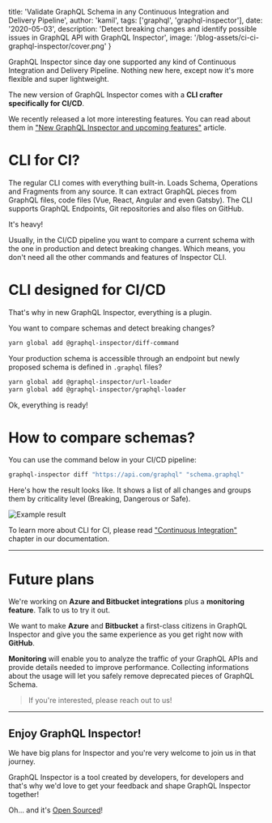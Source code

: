 
  title:
    'Validate GraphQL Schema in any Continuous Integration and Delivery Pipeline',
  author: 'kamil',
  tags: ['graphql', 'graphql-inspector'],
  date: '2020-05-03',
  description:
    'Detect breaking changes and identify possible issues in GraphQL API with GraphQL Inspector',
  image: '/blog-assets/ci-ci-graphql-inspector/cover.png'
}


GraphQL Inspector since day one supported any kind of Continuous Integration and Delivery Pipeline. Nothing new here, except now it's more flexible and super lightweight.

The new version of GraphQL Inspector comes with a **CLI crafter specifically for CI/CD**.

We recently released a lot more interesting features. You can read about them in ["New GraphQL Inspector and upcoming features"](/blog/new-graphql-inspector) article.

# CLI for CI?

The regular CLI comes with everything built-in. Loads Schema, Operations and Fragments from any source. It can extract GraphQL pieces from GraphQL files, code files (Vue, React, Angular and even Gatsby). The CLI supports GraphQL Endpoints, Git repositories and also files on GitHub.

It's heavy!

Usually, in the CI/CD pipeline you want to compare a current schema with the one in production and detect breaking changes. Which means, you don't need all the other commands and features of Inspector CLI.

# CLI designed for CI/CD

That's why in new GraphQL Inspector, everything is a plugin.

You want to compare schemas and detect breaking changes?

```bash
yarn global add @graphql-inspector/diff-command
```

Your production schema is accessible through an endpoint but newly proposed schema is defined in `.graphql` files?

```bash
yarn global add @graphql-inspector/url-loader
yarn global add @graphql-inspector/graphql-loader
```

Ok, everything is ready!

# How to compare schemas?

You can use the command below in your CI/CD pipeline:

```bash
graphql-inspector diff "https://api.com/graphql" "schema.graphql"
```

Here's how the result looks like. It shows a list of all changes and groups them by criticality level (Breaking, Dangerous or Safe).

![](/blog-assets/ci-ci-graphql-inspector/circleci.png 'Example result')

To learn more about CLI for CI, please read ["Continuous Integration"](https://graphql-inspector.com/docs/products/ci) chapter in our documentation.

---

# Future plans

We're working on **Azure and Bitbucket integrations** plus a **monitoring feature**. Talk to us to try it out.

We want to make **Azure** and **Bitbucket** a first-class citizens in GraphQL Inspector and give you the same experience as you get right now with **GitHub**.

**Monitoring** will enable you to analyze the traffic of your GraphQL APIs and provide details needed to improve performance. Collecting informations about the usage will let you safely remove deprecated pieces of GraphQL Schema.

> If you're interested, please reach out to us!

---

## Enjoy GraphQL Inspector!

We have big plans for Inspector and you're very welcome to join us in that journey.

GraphQL Inspector is a tool created by developers, for developers and that's why we'd love to get your feedback and shape GraphQL Inspector together!

Oh... and it's [Open Sourced](https://github.com/kamilkisiela/graphql-inspector)!
